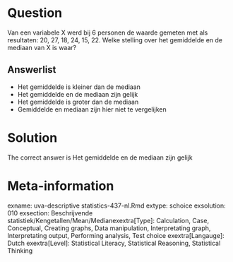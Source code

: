 Question
========

Van een variabele X werd bij 6 personen de waarde gemeten met als resultaten: 20, 27, 18, 24, 15, 22. Welke stelling over het gemiddelde en de mediaan van X is waar? 

Answerlist
----------
* Het gemiddelde is kleiner dan de mediaan
* Het gemiddelde en de mediaan zijn gelijk
* Het gemiddelde is groter dan de mediaan
* Gemiddelde en mediaan zijn hier niet te vergelijken

Solution
========

The correct answer is  Het gemiddelde en de mediaan zijn gelijk 

Meta-information
================
exname: uva-descriptive statistics-437-nl.Rmd 
extype: schoice 
exsolution: 010 
exsection: Beschrijvende statistiek/Kengetallen/Mean/Medianexextra[Type]: Calculation, Case, Conceptual, Creating graphs, Data manipulation, Interpretating graph, Interpretating output, Performing analysis, Test choice 
exextra[Langauge]: Dutch 
exextra[Level]: Statistical Literacy, Statistical Reasoning, Statistical Thinking 
